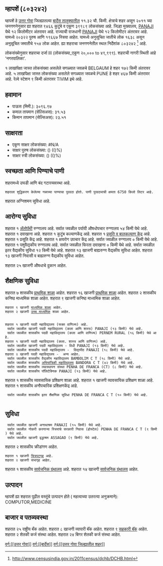 {{माहितीचौकट भारतीय न्यायक्षेत्र
|प्रकार=शहर 
|जनगणना_स्थलनिर्देशांक=803242
|स्थानिक_नाव=म्हापशें
|तालुका_नाव=बार्देस
|जिल्हा_नाव=उत्तर गोवा
|राज्य_नाव =गोवा
|विभाग=
|जिल्हा=[[उत्तर गोवा]]
|तालुका_नावे =[[बार्देस]]
|जवळचे_शहर =[[BELGAUM]]
|अक्षांश=
|रेखांश=
|शोधक_स्थान =right
|क्षेत्रफळ_एकूण=11.32
|उंची=
|लोकसंख्या_एकूण=39989
|लोकसंख्या_वर्ष=2011
|लोकसंख्या_घनता=3532
|लोकसंख्या_पुरुष=20322
|लोकसंख्या_स्त्री=19667
|लिंग_गुणोत्तर=967
|अधिकृत_भाषा=[[कोंकणी, मराठी]]
}}

== म्हापशें (८०३२४२) ==

म्हापशें हे [[उत्तर गोवा जिल्हा | उत्तर गोवा]] जिल्ह्यातल्या [[बार्देस | बार्देस तालुक्यातील]] ११.३२ चौ. किमी. क्षेत्राचे शहर असून २०११ च्या जनगणनेनुसार ह्या शहरात ९४६६ कुटुंबे व एकूण ३९९८९ लोकसंख्या आहे. जिल्हा मुख्यालय, [[PANAJI]] येथे १२ किलोमीटर अंतरावर आहे. राज्याची राजधानी [[PANAJI]] येथे १२ किलोमीटर अंतरावर आहे.   यामध्ये २०३२२ पुरुष आणि १९६६७ स्त्रिया आहेत. यामध्ये अनुसूचित जातीचे लोक १६३८ असून अनुसूचित जमातीचे १५४ लोक आहेत. ह्या शहराचा जनगणनेतील स्थल निर्देशांक ८०३२४२  <ref>http://www.censusindia.gov.in/2011census/dchb/DCHB.html</ref> आहे.

लोकसंख्येनुसार शहराचा दर्जा III (लोकसंख्या_एकूण २०,००० to ४९,९९९).
शहराची नागरी स्थिती आहे 'नगरपालिका'.

१ लाखांपेक्षा जास्त लोकसंख्या असलेले सगळ्यात जवळचे BELGAUM हे शहर  १७२ किमी अंतरावर आहे. ५ लाखांपेक्षा जास्त लोकसंख्या असलेले सगळ्यात जवळचे PUNE हे शहर  ४६७ किमी अंतरावर आहे. रेल्वे स्टेशन  ९ किमी अंतरावर TIVIM इथे आहे.


== हवामान ==  
* पाऊस (मिमी.): ३०९६.९७ 
* कमाल तापमान (सेल्सिअस): ३१.५३
* किमान तापमान (सेल्सिअस): २३.५१


== साक्षरता ==  
* एकूण साक्षर लोकसंख्या: #N/A
* साक्षर पुरुष लोकसंख्या: () (()%)
* साक्षर स्त्री लोकसंख्या: () (()%)


== स्वच्छता आणि पिण्याचे पाणी ==  
शहरामध्ये उघडी आणि बंद गटारव्यवस्था आहे.
 शहराला शुद्धिकरण केलेल्या नळाच्या पाण्याचा पुरवठा होतो. पाणी पुरवठ्याची क्षमता 6750 किलो लिटर आहे.

﻿शहरात अग्निशमन सुविधा आहे.


== आरोग्य सुविधा ==
﻿शहरात १ [[अॅलोपॅथी|अ‍ॅलोपॅथी]] रुग्णालय आहे.
सर्वात जवळील पर्यायी औषधोपचार रुग्णालय ५४ किमी येथे आहे.
﻿शहरात १ दवाखाना आहे.
﻿शहरात १ कुटुंब कल्याणकेंद्र आहे.
﻿शहरात १ [[प्रसूती| प्रसूति व बालकल्याण केंद्र]] आहे.
﻿शहरात १ प्रसूति केंद्र आहे.
﻿शहरात १ क्षयरोग उपचार केंद्र आहे.
सर्वात जवळील रुग्णालय ० किमी येथे आहे.
﻿शहरात १ पशुवैद्यकीय रुग्णालय आहे.
सर्वात जवळील फिरता दवाखाना ० किमी येथे आहे.
सर्वात जवळील इतर वैद्यकीय सुविधा १२ किमी येथे आहे.
शहरात १३ खाजगी बाह्यरुग्ण वैद्यकीय सुविधा आहेत.
शहरात १३ खाजगी निवासी व बाह्यरुग्ण वैद्यकीय सुविधा आहेत.

शहरात २५ खाजगी  औषधाचे दुकान आहेत.


== शैक्षणिक सुविधा ==
शहरात ७ शासकीय [[प्राथमिक शाळा]] आहेत. शहरात १६ खाजगी [[प्राथमिक शाळा]] आहेत. 
शहरात २ शासकीय कनिष्ठ माध्यमिक शाळा आहेत. शहरात ९ खाजगी कनिष्ठ माध्यमिक शाळा आहेत.  
 शहरात ९ खाजगी [[माध्यमिक शाळा]] आहेत.  
 शहरात २ खाजगी [[उच्च माध्यमिक शिक्षण|उच्च माध्यमिक]] शाळा आहेत.  
   
   
 ﻿शहरात १ खाजगी पदवी महाविद्यालय (फक्त वाणिज्य) आहे.  
  सर्वात जवळील खाजगी पदवी महाविद्यालय (कला आणि शास्त्र) PANAJI (१३ किमी) येथे आहे.
  सर्वात जवळील शासकीय पदवी महाविद्यालय (कला आणि वाणिज्य) PERNEM RURAL (१६ किमी) येथे आहे.
 ﻿शहरात १ खाजगी पदवी महाविद्यालय (कला. शास्त्र आणि वाणिज्य) आहे.  
  सर्वात जवळील खाजगी पदवी महाविद्यालय - विधी PANAJI (१३ किमी) येथे आहे.
  सर्वात जवळील शासकीय पदवी महाविद्यालय -  विद्यापीठ PANAJI (१८ किमी) येथे आहे.
 शहरात २ खाजगी पदवी महाविद्यालय -  अन्य आहेत.  
  सर्वात जवळील शासकीय वैद्यकीय महाविद्यालय BAMBOLIM C T (१८ किमी) येथे आहे.
  सर्वात जवळील शासकीय [[अभियांत्रिकी|अभियांत्रिकी महाविद्यालय]] BANDORA C T (४२ किमी) येथे आहे.
  सर्वात जवळील शासकीय व्यवस्थापन संस्था PENHA DE FRANCA (CT) (८ किमी) येथे आहे.
  सर्वात जवळील शासकीय पॉलिटेक्निक PANAJI (१३ किमी) येथे आहे.
﻿शहरात १ शासकीय व्यावसायिक प्रशिक्षण शाळा आहे. ﻿शहरात १ खाजगी व्यावसायिक प्रशिक्षण शाळा आहे.  
﻿शहरात १ शासकीय अनौपचारिक प्रशिक्षणकेंद्र आहे.   
  सर्वात जवळील शासकीय इतर शैक्षणिक सुविधा PENHA DE FRANCA C T (१० किमी) येथे आहे.
   


== सुविधा ==
  सर्वात जवळील खाजगी अनाथाश्रम PANAJI (१५ किमी) येथे आहे.
  सर्वात जवळील नोकरी करणाऱ्या स्त्रियांचे सरकारी निवास (होस्टेल) PENHA DE FRANCA C T (९ किमी) येथे आहे.
  सर्वात जवळील खाजगी वृद्धाश्रम ASSAGAO (९ किमी) येथे आहे.
शहरात २ शासकीय क्रीडांगण आहेत.   
 ﻿शहरात १ खाजगी [[चित्रपटगृह]] आहे.  
 शहरात २ खाजगी सभागृह आहेत.  
﻿शहरात १ शासकीय [[सार्वजनिक ग्रंथालय]] आहे. शहरात १४ खाजगी [[सार्वजनिक ग्रंथालय]] आहेत.  


== उत्पादन ==
म्हापशें ह्या शहरात पुढील वस्तूंचे उत्पादन होते ( महत्वाच्या उतरत्या अनुक्रमाने): COMPUTOR,MEDICINE


== बाजार व पतव्यवस्था ==
शहरात २५ राष्ट्रीय बँक आहेत.
शहरात ८ खाजगी व्यापारी बॅंक आहेत.
शहरात ९ [[सहकारी संस्था|सहकारी बॅंक]] आहेत.
शहरात २ शेतकी कर्ज संस्था आहेत.
शहरात २४ बिगर शेतकी कर्ज संस्था आहेत.



[[वर्ग:[[उत्तर गोवा]]]]
[[वर्ग:[[बार्देस]]]]
[[वर्ग:[[उत्तर गोवा जिल्ह्यातील शहर]]]]


{{संदर्भनोंदी}}
 


